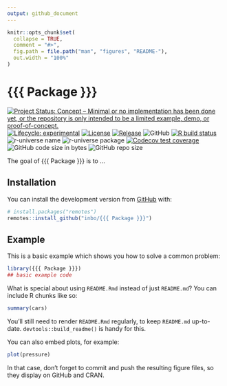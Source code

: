 ```yaml
---
output: github_document
---
```


<!-- README.md is generated from README.Rmd. Please edit that file -->

```r
knitr::opts_chunk$set(
  collapse = TRUE,
  comment = "#>",
  fig.path = file.path("man", "figures", "README-"),
  out.width = "100%"
)
```

# {{{ Package }}}

<!-- badges: start -->
[![Project Status: Concept – Minimal or no implementation has been done yet, or the repository is only intended to be a limited example, demo, or proof-of-concept.](https://www.repostatus.org/badges/latest/concept.svg)](https://www.repostatus.org/#concept)
[![Lifecycle: experimental](https://img.shields.io/badge/lifecycle-experimental-orange.svg)](https://lifecycle.r-lib.org/articles/stages.html#experimental)
[![License](https://img.shields.io/badge/license-GPL--3-blue.svg?style=flat)](https://www.gnu.org/licenses/gpl-3.0.html)
[![Release](https://img.shields.io/github/release/inbo/{{{ Package }}}.svg)](https://github.com/inbo/{{{ Package }}}/releases)
![GitHub](https://img.shields.io/github/license/inbo/{{{ Package }}})
[![R build status](https://github.com/inbo/{{{ Package }}}/workflows/check%20package%20on%20main/badge.svg)](https://github.com/inbo/{{{ Package }}}/actions)
![r-universe name](https://inbo.r-universe.dev/badges/:name?color=c04384)
![r-universe package](https://inbo.r-universe.dev/badges/{{{ Package }}})
[![Codecov test coverage](https://codecov.io/gh/inbo/{{{ Package }}}/branch/main/graph/badge.svg)](https://app.codecov.io/gh/inbo/{{{ Package }}}?branch=main)
![GitHub code size in bytes](https://img.shields.io/github/languages/code-size/inbo/{{{ Package }}}.svg)
![GitHub repo size](https://img.shields.io/github/repo-size/inbo/{{{ Package }}}.svg)
<!-- badges: end -->

The goal of {{{ Package }}} is to ...

## Installation

You can install the development version from [GitHub](https://github.com/) with:

``` r
# install.packages("remotes")
remotes::install_github("inbo/{{{ Package }}}")
```

## Example

This is a basic example which shows you how to solve a common problem:

```r
library({{{ Package }}})
## basic example code
```

What is special about using `README.Rmd` instead of just `README.md`? 
You can include R chunks like so:

```r
summary(cars)
```

You'll still need to render `README.Rmd` regularly, to keep `README.md` up-to-date.
`devtools::build_readme()` is handy for this.

You can also embed plots, for example:

```r
plot(pressure)
```

In that case, don't forget to commit and push the resulting figure files, so they display on GitHub and CRAN.
